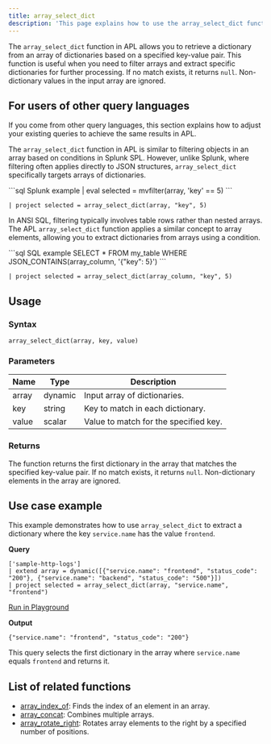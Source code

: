 ```yaml
---
title: array_select_dict
description: 'This page explains how to use the array_select_dict function in APL.'
---
```


The `array_select_dict` function in APL allows you to retrieve a dictionary from an array of dictionaries based on a specified key-value pair. This function is useful when you need to filter arrays and extract specific dictionaries for further processing. If no match exists, it returns `null`. Non-dictionary values in the input array are ignored.

## For users of other query languages

If you come from other query languages, this section explains how to adjust your existing queries to achieve the same results in APL.

<AccordionGroup>
<Accordion title="Splunk SPL users">

The `array_select_dict` function in APL is similar to filtering objects in an array based on conditions in Splunk SPL. However, unlike Splunk, where filtering often applies directly to JSON structures, `array_select_dict` specifically targets arrays of dictionaries.

<CodeGroup>
```sql Splunk example
| eval selected = mvfilter(array, 'key' == 5)
```

```kusto APL equivalent
| project selected = array_select_dict(array, "key", 5)
```
</CodeGroup>

</Accordion>
<Accordion title="ANSI SQL users">

In ANSI SQL, filtering typically involves table rows rather than nested arrays. The APL `array_select_dict` function applies a similar concept to array elements, allowing you to extract dictionaries from arrays using a condition.

<CodeGroup>
```sql SQL example
SELECT *
FROM my_table
WHERE JSON_CONTAINS(array_column, '{"key": 5}')
```

```kusto APL equivalent
| project selected = array_select_dict(array_column, "key", 5)
```
</CodeGroup>

</Accordion>
</AccordionGroup>

## Usage

### Syntax

```kusto
array_select_dict(array, key, value)
```

### Parameters

| Name   | Type     | Description                                   |
|--------|----------|-----------------------------------------------|
| array  | dynamic  | Input array of dictionaries.                 |
| key    | string   | Key to match in each dictionary.             |
| value  | scalar   | Value to match for the specified key.         |

### Returns

The function returns the first dictionary in the array that matches the specified key-value pair. If no match exists, it returns `null`. Non-dictionary elements in the array are ignored.

## Use case example

This example demonstrates how to use `array_select_dict` to extract a dictionary where the key `service.name` has the value `frontend`.

**Query**

```kusto
['sample-http-logs']
| extend array = dynamic([{"service.name": "frontend", "status_code": "200"}, {"service.name": "backend", "status_code": "500"}])
| project selected = array_select_dict(array, "service.name", "frontend")
```

[Run in Playground](https://play.axiom.co/axiom-play-qf1k/query?initForm=%7B%22apl%22%3A%22%5B'sample-http-logs'%5D%20%7C%20extend%20array%20%3D%20dynamic(%5B%7B'service.name'%3A%20'frontend'%2C%20'status_code'%3A%20'200'%7D%2C%20%7B'service.name'%3A%20'backend'%2C%20'status_code'%3A%20'500'%7D%5D)%20%7C%20project%20selected%20%3D%20array_select_dict(array%2C%20'service.name'%2C%20'frontend')%22%7D)

**Output**

`{"service.name": "frontend", "status_code": "200"}`

This query selects the first dictionary in the array where `service.name` equals `frontend` and returns it.

## List of related functions

- [array_index_of](/apl/scalar-functions/array-functions/array-index-of): Finds the index of an element in an array.
- [array_concat](/apl/scalar-functions/array-functions/array-concat): Combines multiple arrays.
- [array_rotate_right](/apl/scalar-functions/array-functions/array-rotate-right): Rotates array elements to the right by a specified number of positions.